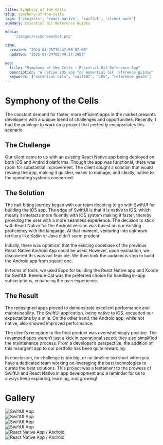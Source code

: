 ```yaml
---
title: Symphony of the Cells
slug: symphony-of-the-cells
tags: ['projects', 'react native', 'swiftUI', 'client work']
summary: Essential Oil Reference Guides

media: 
    '/images/socScreenshot.png'

time:
  created: "2024-04-25T18:42:55-07:00"
  updated: "2025-01-24T02:49:17.368Z"

seo:
  title: "Symphony of the Cells - Essential Oil Reference App"
  description: "A native iOS app for essential oil reference guides"
  keywords: ["essential oils", "swiftUI", "iOS", "reference guide"]
---
```


# Symphony of the Cells

The constant demand for faster, more efficient apps in the market presents developers with a unique blend of challenges and opportunities. Recently, I had the privilege to work on a project that perfectly encapsulates this scenario.

## The Challenge

Our client came to us with an existing React Native app being deployed on both iOS and Android platforms. Though the app was functional, there was room for substantial improvement. The client sought a solution that would revamp the app, making it quicker, easier to manage, and ideally, native to the operating systems concerned.

## The Solution

The nail-biting journey began with our team deciding to go with SwiftUI for building the iOS app. The edge of SwiftUI is that it is native to iOS, which means it interacts more fluently with iOS system making it faster, thereby providing the user with a more seamless experience. The decision to stick with React Native for the Android version was based on our existing proficiency with the language. At that moment, venturing into unknown territory like Kotlin or Java didn't seem prudent.

Initially, there was optimism that the existing codebase of the previous React Native Android App could be used. However, upon evaluation, we discovered this was not feasible. We then took the audacious step to build the Android app from square one.

In terms of tools, we used Expo for building the React Native app and Xcode for SwiftUI. Revenue Cat was the preferred choice for handling in-app subscriptions, enhancing the user experience.

## The Result

The redesigned apps proved to demonstrate excellent performance and maintainability. The SwiftUI application, being native to iOS, exceeded our expectations by a mile. On the other hand, the Android app, while not native, also showed improved performance.

The client’s reception to the final product was overwhelmingly positive. The revamped apps weren’t just a kick in operational speed; they also simplified the maintenance process. From a developer’s perspective, the addition of this resurgent app to our portfolio has been quite rewarding.

In conclusion, no challenge is too big, or no timeline too short when you have a dedicated team working on leveraging the best technologies to curate the best solutions. This project was a testament to the prowess of SwiftUI and React Native in app development and a reminder for us to always keep exploring, learning, and growing!

# Gallery

<div className="-mx-2 flex flex-wrap overflow-hidden xl:-mx-2">
  <div className="my-1 w-full overflow-hidden px-2 xl:my-1 xl:w-1/2 xl:px-2">
    <Image src="/images/soc/iphone1.png" alt="SwiftUI App" />
  </div>
  <div className="my-1 w-full overflow-hidden px-2 xl:my-1 xl:w-1/2 xl:px-2">
    <Image src="/images/soc/iphone2.png" alt="SwiftUI App" />
  </div>
  <div className="my-1 w-full overflow-hidden px-2 xl:my-1 xl:w-1/2 xl:px-2">
    <Image src="/images/soc/iphone3.png" alt="SwiftUI App" />
  </div>
  <div className="my-1 w-full overflow-hidden px-2 xl:my-1 xl:w-1/2 xl:px-2">
    <Image src="/images/soc/iphone4.png" alt="SwiftUI App" />
  </div>
  <div className="my-1 w-full overflow-hidden px-2 xl:my-1 xl:w-1/2 xl:px-2">
    <Image src="/images/soc/android1.png" alt="React Native App / Android" />
  </div>
  <div className="my-1 w-full overflow-hidden px-2 xl:my-1 xl:w-1/2 xl:px-2">
    <Image src="/images/soc/android2.png" alt="React Native App / Android" />
  </div>
</div>